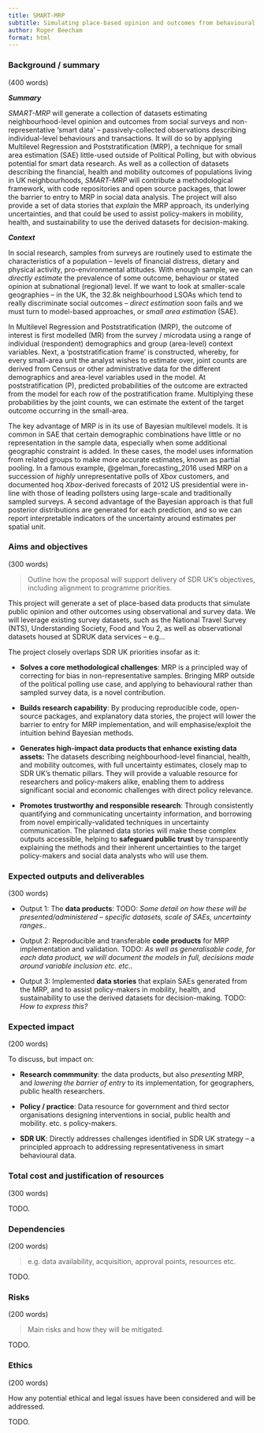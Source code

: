 ```yaml
---
title: SMART-MRP
subtitle: Simulating place-based opinion and outcomes from behavioural datasets
author: Roger Beecham
format: html
---
```


###	Background / summary 
(400 words)

***Summary***

*SMART-MRP* will generate a collection of datasets estimating neighbourhood-level opinion and outcomes from social surveys and non-representative 'smart data' -- passively-collected observations describing individual-level behaviours and transactions. It will do so by applying Multilevel Regression and Poststratification (MRP), a technique for small area estimation (SAE) little-used outside of Political Polling, but with obvious potential for smart data research. As well as a collection of  datasets describing the financial, health and mobility outcomes of populations living in UK neighbourhoods, *SMART-MRP* will contribute a methodological framework, with code repositories and open source packages, that lower the barrier to entry to MRP in social data analysis. The project will also provide a set of data stories that *explain* the MRP approach, its underlying uncertainties, and that could be used to assist policy-makers in mobility, health, and sustainability to use the derived datasets for decision-making.

***Context***

In social research, samples from surveys are routinely used to estimate the characteristics of a population -- levels of financial distress, dietary and physical activity, pro-environmental attitudes. With enough sample, we can *directly estimate* the prevalence of some outcome, behaviour or stated opinion at subnational (regional) level. If we want to look at smaller-scale geographies -- in the UK, the 32.8k neighbourhood LSOAs which tend to really discriminate social outcomes --  *direct estimation* soon fails and we must turn to model-based approaches, or *small area estimation* (SAE).

In Multilevel Regression and Poststratification (MRP), the outcome of interest is first modelled (MR) from the survey / microdata using a range of individual (respondent) demographics and group (area-level) context variables. Next, a 'poststratification frame' is constructed, whereby, for every small-area unit the analyst wishes to estimate over, joint counts are derived from Census or other administrative data for the different demographics and area-level variables used in the model. At poststratification (P), predicted probabilities of the outcome are extracted from the model for each row of the postratification frame. Multiplying these probabilities by the joint counts, we can estimate the extent of the target outcome occurring in the small-area.

The key advantage of MRP is in its use of Bayesian multilevel models. It is common in SAE that certain demographic combinations have little or no representation in the sample data, especially when some additional geographic constraint is added. In these cases, the model uses information from related groups to make more accurate estimates, known as partial pooling. In a famous example, @gelman_forecasting_2016 used MRP on a succession of *highly* unrepresentative polls of *Xbox* customers, and documented hoq *Xbox*-derived forecasts of 2012 US presidential were in-line with those of leading pollsters using large-scale and traditionally sampled surveys. A second advantage of the Bayesian approach is that full posterior distributions are generated for each prediction, and so we can report interpretable indicators of the uncertainty around estimates per spatial unit.

### Aims and objectives 
(300 words)

> Outline how the proposal will support delivery of SDR UK’s objectives, including alignment to programme priorities.

This project will generate a set of place-based data products that simulate public opinion and other outcomes using observational and survey data. We will leverage existing survey datasets, such as the National Travel Survey (NTS), Understanding Society, Food and You 2, as well as observational datasets housed at SDRUK data services -- e.g... 

The project closely overlaps SDR UK priorities insofar as it:

*   **Solves a core methodological challenges**: MRP is a principled way of correcting for bias in non-representative samples. Bringing MRP outside of the political polling use case, and applying to behavioural rather than sampled survey data, is a novel contribution.

*   **Builds research capability**: By producing reproducible code, open-source packages, and explanatory data stories, the project will lower the barrier to entry for MRP implementation, and will emphasise/exploit the intuition behind Bayesian methods.

*   **Generates high-impact data products that enhance existing data assets:** The  datasets describing neighbourhood-level financial, health, and mobility outcomes, with full uncertainty estimates, closely map to SDR UK's thematic pillars. They will provide a valuable resource for researchers and policy-makers alike, enabling them to address significant social and economic challenges with direct policy relevance.

*   **Promotes trustworthy and responsible research**: Through consistently quantifying and communicating uncertainty information, and borrowing from novel empirically-validated techniques in uncertainty communication. The planned data stories will make these complex outputs accessible, helping to **safeguard public trust** by transparently explaining the methods and their inherent uncertainties to the target policy-makers and social data analysts who will use them.


###	Expected outputs and deliverables
(300 words)

* Output 1: The **data products**: TODO: *Some detail on how these will be presented/administered -- specific datasets, scale of SAEs, uncertainty ranges.*.

* Output 2: Reproducible and transferable **code products** for MRP implementation and validation. TODO: *As well as generalisable code, for each data product, we will document the models in full, decisions made around variable inclusion etc. etc.*.

* Output 3: Implemented **data stories** that explain SAEs generated from the MRP, and to assist policy-makers in mobility, health, and sustainability to use the derived datasets for decision-making. TODO: *How to express this?*

###	Expected impact 
(200 words)

To discuss, but impact on:

* **Research commmunity**: the data products, but also  *presenting* MRP, and *lowering the barrier of entry* to its implementation, for  geographers, public health researchers.

* **Policy / practice**: Data resource for government and third sector organisations designing interventions in social, public health and mobility. etc. s policy-makers.

* **SDR UK**: Directly addresses challenges identified in SDR UK strategy -- a principled approach to addressing representativeness in smart behavioural data.



###	Total cost and justification of resources 
(300 words)

TODO.


###	Dependencies 
(200 words)

>  e.g. data availability, acquisition, approval points, resources etc.

TODO.


###	Risks 
(200 words)

> Main risks and how they will be mitigated. 

TODO.

###	Ethics 
(200 words)

How any potential ethical and legal issues have been considered and will be addressed.

TODO.
